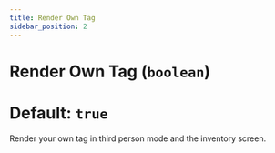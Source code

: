 ```yaml
---
title: Render Own Tag
sidebar_position: 2
---
```

# Render Own Tag (`boolean`)
# Default: `true`
Render your own tag in third person mode and the inventory screen.
